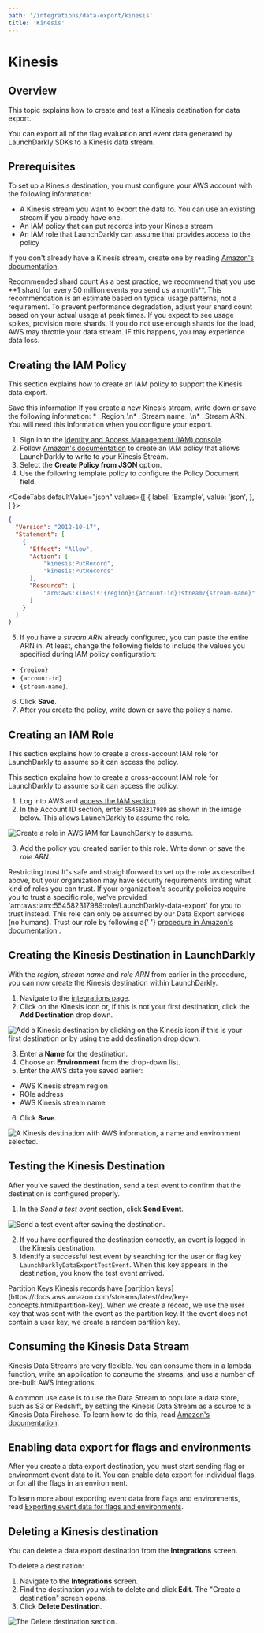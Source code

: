 ```yaml
---
path: '/integrations/data-export/kinesis'
title: 'Kinesis'
---
```


# Kinesis

<Metadata timeToRead={props.timeToRead} lastModifiedDateFormatted={props.lastModifiedDateFormatted} />

## Overview

This topic explains how to create and test a Kinesis destination for data export.

You can export all of the flag evaluation and event data generated by LaunchDarkly SDKs to a Kinesis data stream.

## Prerequisites

To set up a Kinesis destination, you must configure your AWS account with the following information:

- A Kinesis stream you want to export the data to. You can use an existing stream if you already have one.
- An IAM policy that can put records into your Kinesis stream
- An IAM role that LaunchDarkly can assume that provides access to the policy

If you don't already have a Kinesis stream, create one by reading [Amazon's documentation](https://console.aws.amazon.com/kinesishome#/initial-start).

<Callout intent="info">
  <CalloutTitle>Recommended shard count</CalloutTitle>
  <CalloutDescription>
    As a best practice, we recommend that you use **1 shard for every 50 million events you send us a month**. This
    recommendation is an estimate based on typical usage patterns, not a requirement. To prevent performance
    degradation, adjust your shard count based on your actual usage at peak times. If you expect to see usage spikes,
    provision more shards. If you do not use enough shards for the load, AWS may throttle your data stream. IF this
    happens, you may experience data loss.
  </CalloutDescription>
</Callout>

## Creating the IAM Policy

This section explains how to create an IAM policy to support the Kinesis data export.

<Callout intent="info">
  <CalloutTitle>Save this information</CalloutTitle>
  <CalloutDescription>
    If you create a new Kinesis stream, write down or save the following information: * _Region_\n* _Stream name_ \n*
    _Stream ARN_ You will need this information when you configure your export.
  </CalloutDescription>
</Callout>

1. Sign in to the [Identity and Access Management (IAM) console](https://console.aws.amazon.com/iam/).
2. Follow [Amazon's documentation](http://docs.aws.amazon.com/IAM/latest/UserGuide/access_policies_create.html) to create an IAM policy that allows LaunchDarkly to write to your Kinesis Stream.
3. Select the **Create Policy from JSON** option.
4. Use the following template policy to configure the Policy Document field.


<CodeTabs
  defaultValue="json"
  values={[
    { label: 'Example', value: 'json', },
  ]
}>
<CodeTabItem value="json">

```json
{
  "Version": "2012-10-17",
  "Statement": [
    {
      "Effect": "Allow",
      "Action": [
          "kinesis:PutRecord",
          "kinesis:PutRecords"
      ],
      "Resource": [
          "arn:aws:kinesis:{region}:{account-id}:stream/{stream-name}"
      ]
    }
  ]
}
```

</CodeTabItem>
</CodeTabs>

5. If you have a _stream ARN_ already configured, you can paste the entire ARN in. At least, change the following fields to include the values you specified during IAM policy configuration:

- `{region}`
- `{account-id}`
- `{stream-name}`.

6. Click **Save**.
7. After you create the policy, write down or save the policy's name.

## Creating an IAM Role

This section explains how to create a cross-account IAM role for LaunchDarkly to assume so it can access the policy.

This section explains how to create a cross-account IAM role for LaunchDarkly to assume so it can access the policy.

1. Log into AWS and [access the IAM section](https://console.aws.amazon.com/iamhome#/roles$new?step=type&roleType=crossAccount).
2. In the Account ID section, enter `554582317989` as shown in the image below. This allows LaunchDarkly to assume the role.

![Create a role in AWS IAM for LaunchDarkly to assume.](../../images/kinesis-create-role.png)

3. Add the policy you created earlier to this role. Write down or save the _role ARN_.

<Callout intent="alert">
  <CalloutTitle>Restricting trust</CalloutTitle>
  <CalloutDescription>
    It's safe and straightforward to set up the role as described above, but your organization may have security
    requirements limiting what kind of roles you can trust. If your organization's security policies require you to
    trust a specific role, we've provided `arn:aws:iam::554582317989:role/LaunchDarkly-data-export` for you to trust
    instead. This role can only be assumed by our Data Export services (no humans). Trust our role by following a{' '}
    <a href="https://docs.aws.amazon.com/IAM/latest/UserGuide/id_roles_manage_modify.html#roles-managingrole-editing-console">
      procedure in Amazon's documentation
    </a>
    .
  </CalloutDescription>
</Callout>

## Creating the Kinesis Destination in LaunchDarkly

With the _region_, _stream name_ and _role ARN_ from earlier in the procedure, you can now create the Kinesis destination within LaunchDarkly.

1. Navigate to the [integrations page](https://app.launchdarkly.com/default/integrations).
2. Click on the Kinesis icon or, if this is not your first destination, click the **Add Destination** drop down.

![Add a Kinesis destination by clicking on the Kinesis icon if this is your first destination or by using the add destination drop down.](../../images/kinesis-add.png)

3. Enter a **Name** for the destination.
4. Choose an **Environment** from the drop-down list.
5. Enter the AWS data you saved earlier:

- AWS Kinesis stream region
- ROle address
- AWS Kinesis stream name

6. Click **Save**.

![A Kinesis destination with AWS information, a name and environment selected.](../../images/kinesis-create.png)

## Testing the Kinesis Destination

After you've saved the destination, send a test event to confirm that the destination is configured properly.

1. In the _Send a test event_ section, click **Send Event**.

![Send a test event after saving the destination.](../../images/kinesis-test-event.png)

2. If you have configured the destination correctly, an event is logged in the Kinesis destination.
3. Identify a successful test event by searching for the user or flag key `LaunchDarklyDataExportTestEvent`. When this key appears in the destination, you know the test event arrived.

<Callout intent="info">
  <CalloutTitle>Partition Keys</CalloutTitle>
  <CalloutDescription>
    Kinesis records have [partition
    keys](https://docs.aws.amazon.com/streams/latest/dev/key-concepts.html#partition-key). When we create a record, we
    use the user key that was sent with the event as the partition key. If the event does not contain a user key, we
    create a random partition key.
  </CalloutDescription>
</Callout>

## Consuming the Kinesis Data Stream

Kinesis Data Streams are very flexible. You can consume them in a lambda function, write an application to consume the streams, and use a number of pre-built AWS integrations.

A common use case is to use the Data Stream to populate a data store, such as S3 or Redshift, by setting the Kinesis Data Stream as a source to a Kinesis Data Firehose. To learn how to do this, read [Amazon's documentation](https://docs.aws.amazon.com/firehose/latest/dev/writing-with-kinesis-streams.html).

## Enabling data export for flags and environments

After you create a data export destination, you must start sending flag or environment event data to it. You can enable data export for individual flags, or for all the flags in an environment.

To learn more about exporting event data from flags and environments, read [Exporting event data for flags and environments](./data-export#exporting-event-data-for-flags-and-environments).

## Deleting a Kinesis destination

You can delete a data export destination from the **Integrations** screen.

To delete a destination:

1. Navigate to the **Integrations** screen.
2. Find the destination you wish to delete and click **Edit**. The "Create a destination" screen opens.
3. Click **Delete Destination**.

![The Delete destination section.](../../images/kinesis-delete.png)
